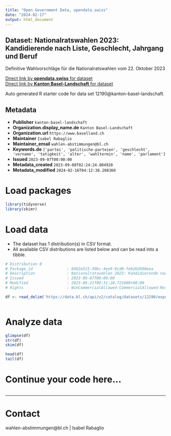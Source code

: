 ```yaml
---
title: "Open Government Data, opendata.swiss"
date: "2024-02-17"
output: html_document
---
```


## Dataset: Nationalratswahlen 2023: Kandidierende nach Liste, Geschlecht, Jahrgang und Beruf

Definitive Wahlvorschläge für die Nationalratswahlen vom 22. Oktober 2023

[Direct link by **opendata.swiss** for dataset](https://opendata.swiss/de/dataset/nationalratswahlen-2023-kandidierende-nach-liste-geschlecht-jahrgang-und-beruf)<br>
[Direct link by **Kanton Basel-Landschaft** for dataset](https://data.bl.ch/explore/dataset/12190/)

Auto generated R starter code for data set 12190@kanton-basel-landschaft.

## Metadata

- **Publisher** `kanton-basel-landschaft`
- **Organization.display_name.de** `Kanton Basel-Landschaft`
- **Organization.url** `https://www.baselland.ch`
- **Maintainer** `Isabel Rabaglio`
- **Maintainer_email** `wahlen-abstimmungen@bl.ch`
- **Keywords.de** `['partei', 'politische-parteien', 'geschlecht', 'vorname', 'tatigkeit', 'alter', 'wahltermin', 'name', 'parlament']`
- **Issued** `2023-09-07T00:00:00`
- **Metadata_created** `2023-09-08T02:24:24.804920`
- **Metadata_modified** `2024-02-16T04:12:38.208360`


# Load packages

```r

library(tidyverse)
library(skimr)

```

# Load data

-   The dataset has 1 distribution(s) in CSV format.
-   All available CSV distributions are listed below and can be read into a tibble.

```r

# Distribution 0
# Package_id               : 84b2e515-30bc-4ee9-8cd0-feb26d588eea
# Description              : Nationalratswahlen 2023: Kandidierende nach Liste, Geschlecht, Jahrgang und Beruf (csv)
# Issued                   : 2023-09-07T00:00:00
# Modified                 : 2023-09-21T09:31:28.721000+00:00
# Rights                   : NonCommercialAllowed-CommercialAllowed-ReferenceRequired

df <- read_delim('https://data.bl.ch/api/v2/catalog/datasets/12190/exports/csv')



```

# Analyze data

```r

glimpse(df)
str(df)
skim(df)

head(df)
tail(df)

```

# Continue your code here...

```r

```

------------------------------------------------------------------------

# Contact

wahlen-abstimmungen@bl.ch | Isabel Rabaglio
